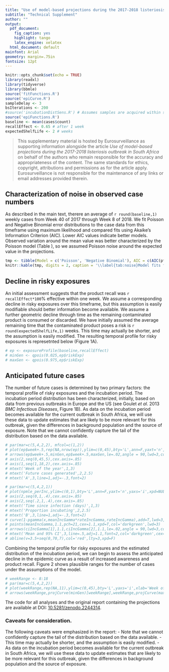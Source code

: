 ```yaml
---
title: "Use of model-based projections during the 2017-2018 listeriosis outbreak in South Africa"
subtitle: "Technical Supplement"
author: ""
output: 
  pdf_document:
    fig_caption: yes
    highlight: tango
    latex_engine: xelatex
  html_document: default
mainfont: Arial
geometry: margin=.75in
fontsize: 12pt
---
```


```r
knitr::opts_chunk$set(echo = TRUE)
library(readxl)
library(tidyverse)
library(bbmle)
source('fitFunctions.R')
source('epiCurve.R')
sampleDelay <- 3
bsIterations <- 200
#source('incubationDistSens.R') # Assumes samples are acquired within sampleDelay days of onset
source('epiFunctions.R')
baseline <- mean(cases$count)
recallEffect <- 0.65 # after 1 week
expectedShelfLife <- 2 # weeks
```

> This supplementary material is hosted by Eurosurveillance as supporting information alongside the article _Use of model-based projections during the 2017-2018 listeriosis outbreak in South Africa_ on behalf of the authors who remain responsible for the accuracy and appropriateness of the content. The same standards for ethics, copyright, attributions and permissions as for the article apply. Eurosurveillance is not responsible for the maintenance of any links or email addresses provided therein.

## Characterization of noise in observed case numbers

As described in the main text, therere an average of `r round(baseline,1)` weekly cases from Week 40 of 2017 through Week 8 of 2018. We fit Poisson and Negative Binomial error distributions to the case data from this timeframe using maximum likelihood and compared fits using Akaike's Information Criterion (AIC). Lower AIC values indicate better models. Observed variation around the mean value was better characterized by the Poisson model (Table \ref{tab:noise}), so we assumed Poisson noise around the expected value in the projections.

```r
tmp <- tibble(Model = c('Poisson', 'Negative Binomial'), AIC = c(AIC(pfit),AIC(nbfit)))
knitr::kable(tmp, digits = 2, caption = '\\label{tab:noise}Model fits for characterization of noise in case numbers.')
```


## Decline in risky exposures

An initial assessment suggests that the product recall was `r recallEffect*100`\% effective within one week. We assume a corresponding decline in risky exposures over this timeframe, but this assumption is easily modifiable should better information become available. We assume a further geometric decline through time as the remaining contaminated product is consumed or discarded. We have initially assumed the average remaining time that the contaminated product poses a risk is `r round(expectedShelfLife,1)` weeks. This time may actually be shorter, and the assumption is easily modified. The resulting temporal profile for risky exposures is represetnted below (Figure 1A).

```r
# ep <- exposureProfile(baseline,recallEffect)
# minGen <- qpois(0.025,ep$riskExp)
# maxGen <- qpois(0.975,ep$riskExp)
```

## Anticipated future cases

The number of future cases is determined by two primary factors: the temporal profile of risky exposures and the incubation period. The incubation period distribution has been characterized, initially, based on data from previous outbreaks in Europe and the US (see Goulet _et al_. 2013 _BMC Infectious Diseases_, Figure 1B). As data on the incubation period becomes available for the current outbreak in South Africa, we will use these data to update estimates that are likely to be more relevant for this outbreak, given the differences in background population and the source of exposure. Note that we cannot confidently capture the tail of the distribution based on the data available.

```r
# par(mar=c(5,4,2,2), mfcol=c(1,2))
# plot(ep$week+.5,rep(NA,nrow(ep)),ylim=c(0,45),bty='L',ann=F,yaxt='n',xaxt='n',yaxs='i',xpd=T,type='s',lwd=3)
# arrows(ep$week+.5,minGen,ep$week+.5,maxGen,le=.02,angle = 90,lwd=3,code = 3,xpd=T,col='darkgrey')
# axis(2,seq(0,45,5),cex.axis=.85)
# axis(1,seq(1,18,2),cex.axis=.85)
# mtext('Week of the year',1,3)
# mtext('Future cases generated',2,2.5)
# mtext('A',3,line=1,adj=-.3,font=2)

# par(mar=c(5,4,2,1))
# plot(npmle_perInc,ylim=c(0,1),bty='L',ann=F,yaxt='n',yaxs='i',xpd=NULL)
# axis(2,seq(0,1,.4),cex.axis=.85)
# axis(2,seq(.2,1,.4),cex.axis=.85)
# mtext('Time since infection (days)',1,3)
# mtext('Proportion incubating',2,2.5)
# mtext('B',3,line=1,adj=-.3,font=2)
# curve(1-pgamma(x,meanIncGamma*rateIncGamma,rateIncGamma),add=T,lwd=3,col='darkgreen')
# points(meanIncGamma,1.1,pch=21,cex=1.1,xpd=T,col='darkgreen',lwd=3)
# arrows(ciIncGamma[1],1.1,ciIncGamma[2],1.1,le=.02,angle = 90,lwd=3,code = 3,col='darkgreen',xpd=T)
# mtext('Mean and 95% CI',3,line=.5,adj=1.1,font=2,col='darkgreen',cex=.8,xpd=NULL)
# abline(v=3.5+seq(0,70,7),col='red',lty=3,xpd=F)
```

Combining the temporal profile for risky exposures and the estimated distribution of the incubation period, we can begin to assess the anticipated decline in the epidemic curve as a result of increased awareness and product recall. Figure 2 shows plausible ranges for the number of cases under the assumptions of the model.

```r
# weekRange <- 8:18
# par(mar=c(5,4,2,2))
# plot(weekRange,rep(NA,11),ylim=c(0,45),bty='L',yaxs='i',xlab='Week of the year',ylab='Anticipated number of cases')
# arrows(weekRange,projCurve(minGen)[weekRange],weekRange,projCurve(maxGen)[weekRange],le=.02,angle = 90,lwd=3,code = 3,col='darkblue',xpd=T)
```

The code for all analyses and the original report containing the projections are available at DOI: [10.5281/zenodo.2244314](dx.doi.org/10.5281/zenodo.2244314).

### Caveats for consideration. 

The following caveats were emphasized in the report:
- Note that we cannot confidently capture the tail of the distribution based on the data available.
- This time may actually be shorter, and the assumption is easily modified. 
- As data on the incubation period becomes available for the current outbreak in South Africa, we will use these data to update estimates that are likely to be more relevant for this outbreak, given the differences in background population and the source of exposure.
